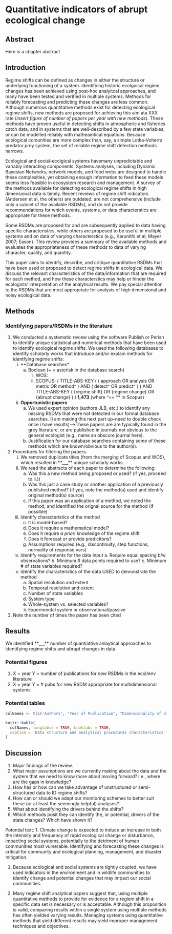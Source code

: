 # Quantitative indicators of abrupt ecological change {#indicators-chapter}   

## Abstract 

Here is a chapter abstract


## Introduction

Regime shifts can be defined as changes in either the structure  or underlying functioning of a system. Identifying historic ecolgoical regime changes has been achieved using post-hoc analyitcal approaches, and many have been tested and verified in multiple systems. Methods for reliably forecasting and predicting these changes are less common. Although numerous quantitative methods exist for detecting ecological regime shifts, new methods are proposed for achieving this aim ata  XXX rate (*insert figure of number of papers per year with new methods*). These methods have proven useful in detecting shifts in atmospheric and fisheries catch data, and in systems that are well-described by a few state variables, or can be modelled reliably with matheamtical equations. Because ecological comunities are more complex than, say, a simple Lotka-Volterra predator prey system, the set of reliable regime shift detection methods narrows. 

Ecological and social-ecolgical systems havemany unpredictable and variably interacting components. Systems analyses, including Dynamic Bayesian Networks, network models, and food webs are designed to handle these complexities, yet obtaining enough information to feed these models seems less feasible in ecosystem research and management. A survey of the methods available for detecting ecological regime shifts in high dimensional data is timely. Recent reviews of regime shift indicators (Andersen et al, the others) are outdated, are not comprehensive (include only a subset of the available RSDMs), and do not provide recommendations for which events, systems, or data characterstics are appropriate for these methods. 

Some RSDMs are proposed for and are subsequently applied to data having specific characteristics, while others are proposed to be useful in multiple systems and on data of varying characterstics (e.g., Karunithi et al; Mayer 2007; Eason). This review provides a summary of the available methods and evaluates the appropriateness of these methods to data of varying character, quality, and quantity.

This paper aims to identify, describe, and critique quantitative RSDMs that have been used or proposed to detect regime shifts in ecological data. We discuss the relevant characteristics of the data/information that are required for each method, and how these characterstics may help or hinder the ecologists' interpretation of the analytical results. We pay special attention to the RSDMs that are most appropriate for  analysis of high dimensional and noisy ecological data. 


## Methods

### Identifying papers/RSDMs in the literature
1. We conducted a systematic review using the software Publish or Perish to identify unique statistical and numerical methods that have been used to identify ecological regime shifts. We used the following databases to identify scholarly works that introduce and/or explain methods for identfying regime shifts:  
    i. **Database searches*  
          a. Boolean (+ = asterisk in the database search)  
                i. WOS:   
                ii. SCOPUS:  ( TITLE-ABS-KEY ( ( approach  OR  analysis  OR  metric  OR  method^ )  AND  ( detect^  OR  predict^ ) )  AND  TITLE-ABS-KEY ( {regime shift}  OR  {regime change}  OR  {abrupt change} ) ) **1,473** (where ^== ** in Scopus) 
    ii. **Opportunistic papers**  
          a. We used expert opinion (authors JLB, etc.) to identify any missing RSDMs that were not detected in our formal database searches. (i am making this next part up--need to double check once i have results)-->These papers are are typically found in the grey literature, or are published in journals not obvious to the general ecologist (e.g., name an obscure journal here).  
          b. Justification for our database searches containing some of these methods which are known/obvious to the author(s).  

2. Procedures for filtering the papers.     
    i. We removed duplicate titles (from the merging of Scopus and WOS), which resulted in **___** unique scholarly works.    
    i. We read the abstracts of each paper to determine the following:    
          a. Was this a new method being proposed or used? (if yes, proceed to ii.))    
          b. Was this just a case study or another application of a previously published method? (if yes, note the method(s) used and identify original method(s) source)      
          c. If this paper was an application of a method, we noted the method, and identified the orignal source for the method (if possible)  
    ii. Identify characteristics of the method  
        c. It is model-based?  
        a. Does it require a mathematical model?
        b. Does it require *a priori* knowledge of the regime shift
        d. Does it forecast or provide predicitons?
        e. Assumptions required (e.g., discontinuity, step functions, normality of response vars)
    iii. Identify requirements for the data input
        a. Require equal spacing b/w observations?
        b. Minimum # data points required to use?
        c. Minimum # of state variables required?
    iv. Identify the characteristics of the data USED to demonstrate the method
        a. Spatial resolution and extent
        b. Temporal resolution and extent
        c. Number of state variables 
        d. System type 
          i. Whole-system vs. selected variables?
          ii. Experimental system or observational/passive
3. Note the number of times the paper has been cited
  

## Results

We identified **___** number of quantiattive anlaytical approaches to identifying regime shifts and abrupt changes in data. 

### Potential figures

1. X = year Y = number of publications for *new* RSDMs in the ecol/env literature
1. X = year Y = # pubs for new RSDM appropriate for multidimensional systems


### Potential tables

```r
colNames <- t(c('Authors', "Year of Publication", "Dimensionality of data", "Longitudinality of data", "Method applied"))

knitr::kable(
  colNames, longtable = TRUE, booktabs = TRUE,
  caption = 'Data structure and analytical procedures characteristics fo the selected studies.'
)

```


## Discussion 

1. Major findings of the review. 
1. What major assumptions are we currently making about the data and the system that we need to know more about moving forward? i.e., where are the gaps in knowledge?
1. How has or how can we take advantage of unstructured or semi-structured data to ID regime shifts?
1. How can or should we adapt our monitoring schemes to better suit these (or at least the seemingly helpful) analyses?
1. What about identifying the drivers behind the shifts? 
1. Which methods posit they can identify the, or potential, drivers of the state changes? Which have shown it?

Potential text: 
1. Climate change is expected to induce an increase in both the intensity and frequency of rapid ecological change or disturbance, impacting social systems, potentially to the detriment of human communities most vulnerable. Identifying and forecasting these changes is critical for community and ecological planning, management, and disaster mitigation. 

1. Because ecological and social systems are tightly coupled, we have used indicators in the environment and in wildlife communities to identify change and potential changes that may impact our social communities. 

1. Many regime shift analytical papers suggest that, using multiple quantitative methods to provide for evidence for a regiem shift in a specific data set is necessary or is acceptable. Although this proposition is valid, comparing results within a single system using multiple methods has often yielded varying results. Managing systems using quantitative methods that yield different results may yield improper management techniques and objectives. 

